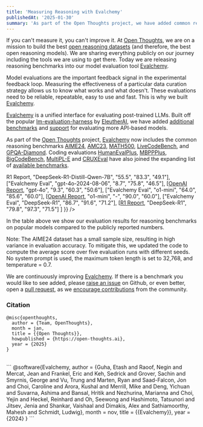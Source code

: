 ```yaml
---
title: 'Measuring Reasoning with Evalchemy'
publishedAt: '2025-01-30'
summary: 'As part of the Open Thoughts project, we have added common reasoning benchmarks into Evalchemy.'
---
```


If you can't measure it, you can't improve it. At [Open Thoughts](https://github.com/open-thoughts/open-thoughts), we are on a mission to build the best [open reasoning datasets](https://huggingface.co/open-thoughts) (and therefore, the best open reasoning models). We are sharing everything publicly on our journey including the tools we are using to get there. Today we are releasing reasoning benchmarks into our model evaluation tool [Evalchemy](https://github.com/mlfoundations/evalchemy). 

Model evaluations are the important feedback signal in the experimental feedback loop. Measuring the effectiveness of a particular data curation strategy allows us to know what works and what doesn't. These evaluations need to be reliable, repeatable, easy to use and fast. This is why we built [Evalchemy](https://github.com/mlfoundations/evalchemy). 

[Evalchemy](https://github.com/mlfoundations/evalchemy) is a unified interface for evaluating post-trained LLMs. Built off the popular [lm-evaluation-harness](https://github.com/EleutherAI/lm-evaluation-harness) by [EleutherAI](https://www.eleuther.ai/), we have added [additional benchmarks](https://github.com/mlfoundations/Evalchemy?tab=readme-ov-file#built-in-benchmarks) and [support](https://github.com/mlfoundations/Evalchemy?tab=readme-ov-file#-whats-new) for evaluating more API-based models. 

As part of the [Open Thoughts](https://github.com/open-thoughts/open-thoughts) project, [Evalchemy](https://github.com/mlfoundations/evalchemy) now includes the common reasoning benchmarks [AIME24](https://huggingface.co/datasets/AI-MO/aimo-validation-aime), [AMC23](https://huggingface.co/datasets/AI-MO/aimo-validation-amc), [MATH500](https://github.com/openai/prm800k/tree/main?tab=readme-ov-file#math-splits), [LiveCodeBench](https://livecodebench.github.io/), and [GPQA-Diamond](https://huggingface.co/datasets/Idavidrein/gpqa). Coding evaluations [HumanEvalPlus](https://github.com/evalplus/evalplus), [MBPPPlus](https://github.com/evalplus/evalplus), [BigCodeBench](https://arxiv.org/abs/2406.15877), [MultiPL-E](https://github.com/nuprl/MultiPL-E/) and [CRUXEval](https://arxiv.org/abs/2401.03065) have also joined the expanding list of [available benchmarks](https://github.com/mlfoundations/Evalchemy?tab=readme-ov-file#built-in-benchmarks). 


<Table
  data={{
    headers: [
      "Method",
      "Model Name",
      "AIME2024",
      "MATH500",
      "GPQA-Diamond"
    ],
    rows: [
      ["Evalchemy Eval", "DeepSeek-R1-Distill-Qwen-7B", "60.0", "88.2", "46.9"],
      [<a href="https://github.com/deepseek-ai/DeepSeek-R1/blob/main/DeepSeek_R1.pdf">R1 Report</a>, "DeepSeek-R1-Distill-Qwen-7B", "55.5", "83.3", "49.1"],
      ["Evalchemy Eval", "gpt-4o-2024-08-06", "8.7", "75.8", "46.5"],
      [<a href="https://openai.com/index/learning-to-reason-with-llms/">OpenAI Report</a>, "gpt-4o", "9.3", "60.3", "50.6"],
      ["Evalchemy Eval", "o1-mini", "64.0", "85.6", "60.0"],
      [<a href="https://openai.com/index/openai-o1-mini-advancing-cost-efficient-reasoning/">OpenAI Report</a>, "o1-mini", "-", "90.0", "60.0"],
      ["Evalchemy Eval", "DeepSeek-R1", "86.7", "91.6", "71.2"],
      [<a href="https://github.com/deepseek-ai/DeepSeek-R1/blob/main/DeepSeek_R1.pdf">R1 Report</a>, "DeepSeek-R1", "79.8", "97.3", "71.5"]
    ]
  }}
/>

In the table above we show our evaluation results for reasoning benchmarks on popular models compared to the publicly reported numbers. 

Note: The AIME24 dataset has a small sample size, resulting in high variance in evaluation accuracy. To mitigate this, we updated the code to compute the average score over five evaluation runs with different seeds. No system prompt is used, the maximum token length is set to 32,768, and temperature = 0.7.

We are continuously improving [Evalchemy](https://github.com/mlfoundations/evalchemy). If there is a benchmark you would like to see added, please [raise an issue](https://github.com/mlfoundations/evalchemy/issues) on Github, or even better, open a [pull request](https://github.com/mlfoundations/evalchemy/pulls), as we [encourage contributions](https://github.com/mlfoundations/evalchemy?tab=readme-ov-file#contributing) from the community. 

### Citation
```
@misc{openthoughts,
  author = {Team, OpenThoughts},
  month = jan,
  title = {{Open Thoughts}},
  howpublished = {https://open-thoughts.ai},
  year = {2025}
}
```
<br/>
```
@software{Evalchemy,
  author = {Guha, Etash and Raoof, Negin and Mercat, Jean and Frankel, Eric and Keh, Sedrick and Grover, Sachin and Smyrnis, George and Vu, Trung and Marten, Ryan and Saad-Falcon, Jon and Choi, Caroline and Arora, Kushal and Merrill, Mike and Deng, Yichuan and Suvarna, Ashima and Bansal, Hritik and Nezhurina, Marianna and Choi, Yejin and Heckel, Reinhard and Oh, Seewong and Hashimoto, Tatsunori and Jitsev, Jenia and Shankar, Vaishaal and Dimakis, Alex and Sathiamoorthy, Mahesh and Schmidt, Ludwig},
  month = nov,
  title = {{Evalchemy}},
  year = {2024}
}
```

